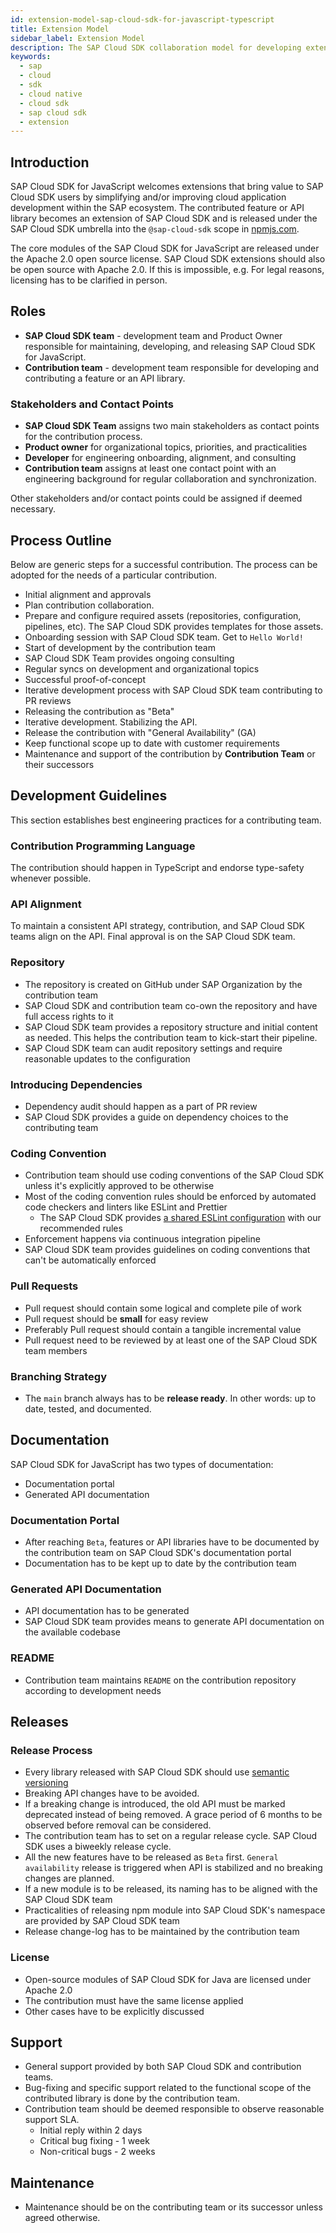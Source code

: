```yaml
---
id: extension-model-sap-cloud-sdk-for-javascript-typescript
title: Extension Model
sidebar_label: Extension Model
description: The SAP Cloud SDK collaboration model for developing extension
keywords:
  - sap
  - cloud
  - sdk
  - cloud native
  - cloud sdk
  - sap cloud sdk
  - extension
---
```


## Introduction

SAP Cloud SDK for JavaScript welcomes extensions that bring value to SAP Cloud SDK users by simplifying and/or improving cloud application development within the SAP ecosystem.
The contributed feature or API library becomes an extension of SAP Cloud SDK and is released under the SAP Cloud SDK umbrella into the `@sap-cloud-sdk` scope in [npmjs.com](https://www.npmjs.com/).

The core modules of the SAP Cloud SDK for JavaScript are released under the Apache 2.0 open source license.
SAP Cloud SDK extensions should also be open source with Apache 2.0.
If this is impossible, e.g. For legal reasons, licensing has to be clarified in person.

## Roles

- **SAP Cloud SDK team** - development team and Product Owner responsible for maintaining, developing, and releasing SAP Cloud SDK for JavaScript.
- **Contribution team** - development team responsible for developing and contributing a feature or an API library.

### Stakeholders and Contact Points

- **SAP Cloud SDK Team** assigns two main stakeholders as contact points for the contribution process.
- **Product owner** for organizational topics, priorities, and practicalities
- **Developer** for engineering onboarding, alignment, and consulting
- **Contribution team** assigns at least one contact point with an engineering background for regular collaboration and synchronization.

Other stakeholders and/or contact points could be assigned if deemed necessary.

## Process Outline

Below are generic steps for a successful contribution.
The process can be adopted for the needs of a particular contribution.

- Initial alignment and approvals
- Plan contribution collaboration.
- Prepare and configure required assets (repositories, configuration, pipelines, etc). The SAP Cloud SDK provides templates for those assets.
- Onboarding session with SAP Cloud SDK team.
  Get to `Hello World!`
- Start of development by the contribution team
- SAP Cloud SDK Team provides ongoing consulting
- Regular syncs on development and organizational topics
- Successful proof-of-concept
- Iterative development process with SAP Cloud SDK team contributing to PR reviews
- Releasing the contribution as "Beta"
- Iterative development.
  Stabilizing the API.
- Release the contribution with "General Availability" (GA)
- Keep functional scope up to date with customer requirements
- Maintenance and support of the contribution by **Contribution Team** or their successors

## Development Guidelines

This section establishes best engineering practices for a contributing team.

### Contribution Programming Language

The contribution should happen in TypeScript and endorse type-safety whenever possible.

### API Alignment

To maintain a consistent API strategy, contribution, and SAP Cloud SDK teams align on the API.
Final approval is on the SAP Cloud SDK team.

### Repository

- The repository is created on GitHub under SAP Organization by the contribution team
- SAP Cloud SDK and contribution team co-own the repository and have full access rights to it
- SAP Cloud SDK team provides a repository structure and initial content as needed.
  This helps the contribution team to kick-start their pipeline.
- SAP Cloud SDK team can audit repository settings and require reasonable updates to the configuration

### Introducing Dependencies

- Dependency audit should happen as a part of PR review
- SAP Cloud SDK provides a guide on dependency choices to the contributing team

### Coding Convention

- Contribution team should use coding conventions of the SAP Cloud SDK unless it's explicitly approved to be otherwise
- Most of the coding convention rules should be enforced by automated code checkers and linters like ESLint and Prettier
  - The SAP Cloud SDK provides [a shared ESLint configuration](./features/eslint-configuration.mdx) with our recommended rules
- Enforcement happens via continuous integration pipeline
- SAP Cloud SDK team provides guidelines on coding conventions that can't be automatically enforced

### Pull Requests

- Pull request should contain some logical and complete pile of work
- Pull request should be **small** for easy review
- Preferably Pull request should contain a tangible incremental value
- Pull request need to be reviewed by at least one of the SAP Cloud SDK team members

### Branching Strategy

- The `main` branch always has to be **release ready**.
  In other words: up to date, tested, and documented.

## Documentation

SAP Cloud SDK for JavaScript has two types of documentation:

- Documentation portal
- Generated API documentation

### Documentation Portal

- After reaching `Beta`, features or API libraries have to be documented by the contribution team on SAP Cloud SDK's documentation portal
- Documentation has to be kept up to date by the contribution team

### Generated API Documentation

- API documentation has to be generated
- SAP Cloud SDK team provides means to generate API documentation on the available codebase

### README

- Contribution team maintains `README` on the contribution repository according to development needs

## Releases

### Release Process

- Every library released with SAP Cloud SDK should use [semantic versioning](https://semver.org/)
- Breaking API changes have to be avoided.
- If a breaking change is introduced, the old API must be marked deprecated instead of being removed.
  A grace period of 6 months to be observed before removal can be considered.
- The contribution team has to set on a regular release cycle.
  SAP Cloud SDK uses a biweekly release cycle.
- All the new features have to be released as `Beta` first.
  `General availability` release is triggered when API is stabilized and no breaking changes are planned.
- If a new module is to be released, its naming has to be aligned with the SAP Cloud SDK team
- Practicalities of releasing npm module into SAP Cloud SDK's namespace are provided by SAP Cloud SDK team
- Release change-log has to be maintained by the contribution team

### License

- Open-source modules of SAP Cloud SDK for Java are licensed under Apache 2.0
- The contribution must have the same license applied
- Other cases have to be explicitly discussed

## Support

- General support provided by both SAP Cloud SDK and contribution teams.
- Bug-fixing and specific support related to the functional scope of the contributed library is done by the contribution team.
- Contribution team should be deemed responsible to observe reasonable support SLA.
  - Initial reply within 2 days
  - Critical bug fixing - 1 week
  - Non-critical bugs - 2 weeks

## Maintenance

- Maintenance should be on the contributing team or its successor unless agreed otherwise.
